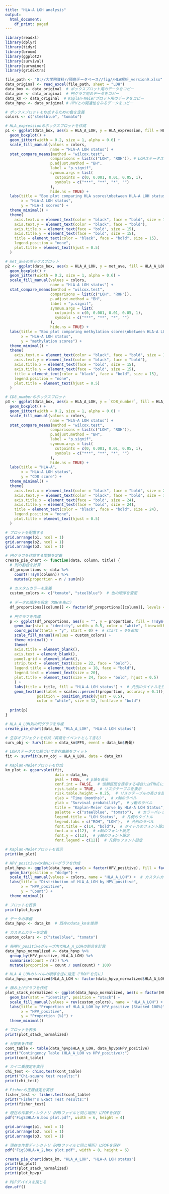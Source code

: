 ---
title: "HLA-A LOH analysis"
output:
  html_document:
    df_print: paged
---

```{r load package}
library(readxl)
library(dplyr)
library(tidyr)
library(broom)
library(ggplot2)
library(survival) 
library(survminer)
library(gridExtra)
```

```{r read data}
file_path <- "D://大学院資料//頸癌データベース//fig//HLA解析_version9.xlsx"
data_original <- read_excel(file_path, sheet = "LOH")
data_box <- data_original  # ボックスプロット用のデータをコピー
data_pie <- data_original  # 円グラフ用のデータをコピー
data_km <- data_original  # Kaplan-Meierプロット用のデータをコピー
data_hpvp <- data_original # HPVとの関連性をみるデータをコピー
```

```{r box plot, fig.height=6, dpi=600}
# ボックスプロットを作成するための色を定義
colors <- c("steelblue", "tomato")

# HLA_expressionのボックスプロットを作成
p1 <- ggplot(data_box, aes(x = HLA_A_LOH, y = HLA_expression, fill = HLA_A_LOH)) +
  geom_boxplot() +
  geom_jitter(width = 0.2, size = 1, alpha = 0.6) +
  scale_fill_manual(values = colors,
                    name = "HLA-A LOH status") +
  stat_compare_means(method = "wilcox.test",
                    comparisons = list(c("LOH", "ROH")), # LOHステータスの群を比較
                    p.adjust.method = "BH",
                    label = "p.signif",
                    symnum.args = list(
                      cutpoints = c(0, 0.001, 0.01, 0.05, 1),
                      symbols = c("***", "**", "*", "")
                    ),
                    hide.ns = TRUE) +
  labs(title = "Box plot comparing HLA scores\nbetween HLA-A LOH status",
       x = "HLA-A LOH status",
       y = "HLA-I scores") +
  theme_minimal() +
  theme(
    axis.text.x = element_text(color = "black", face = "bold", size = 15),
    axis.text.y = element_text(color = "black", face = "bold"),
    axis.title.x = element_text(face = "bold", size = 15), 
    axis.title.y = element_text(face = "bold", size = 15),
    title = element_text(color = "black", face = "bold", size = 15),
    legend.position = "none",
    plot.title = element_text(hjust = 0.5)
  )

# met_aveのボックスプロット
p2 <- ggplot(data_box, aes(x = HLA_A_LOH, y = met_ave, fill = HLA_A_LOH)) +
  geom_boxplot() +
  geom_jitter(width = 0.2, size = 1, alpha = 0.6) +
  scale_fill_manual(values = colors,
                    name = "HLA-A LOH status") +
  stat_compare_means(method = "wilcox.test",
                    comparisons = list(c("LOH", "ROH")),
                    p.adjust.method = "BH",
                    label = "p.signif",
                    symnum.args = list(
                      cutpoints = c(0, 0.001, 0.01, 0.05, 1),
                      symbols = c("***", "**", "*", "")
                    ),
                    hide.ns = TRUE) +
  labs(title = "Box plot comparing methylation scores\nbetween HLA-A LOH status",
       x = "HLA-A LOH status",
       y = "methylation scores") +
  theme_minimal() +
  theme(
    axis.text.x = element_text(color = "black", face = "bold", size = 15),
    axis.text.y = element_text(color = "black", face = "bold"),
    axis.title.x = element_text(face = "bold", size = 15), 
    axis.title.y = element_text(face = "bold", size = 15),
    title = element_text(color = "black", face = "bold", size = 15),
    legend.position = "none",
    plot.title = element_text(hjust = 0.5)
  )

# CD8_numberのボックスプロット
p3 <- ggplot(data_box, aes(x = HLA_A_LOH, y = `CD8_number`, fill = HLA_A_LOH)) +
  geom_boxplot() +
  geom_jitter(width = 0.2, size = 1, alpha = 0.6) +
  scale_fill_manual(values = colors,
                    name = "HLA-A LOH status") +
  stat_compare_means(method = "wilcox.test",
                    comparisons = list(c("LOH", "ROH")),
                    p.adjust.method = "BH",
                    label = "p.signif",
                    symnum.args = list(
                      cutpoints = c(0, 0.001, 0.01, 0.05, 1),
                      symbols = c("***", "**", "*", "")
                    ),
                    hide.ns = TRUE) +
  labs(title = "HLA-A",
       x = "HLA-A LOH status",
       y = "CD8 score") +
  theme_minimal() +
  theme(
    axis.text.x = element_text(color = "black", face = "bold", size = 24),
    axis.text.y = element_text(color = "black", face = "bold", size = 10),  
    axis.title.x = element_text(face = "bold", size = 24), 
    axis.title.y = element_text(face = "bold", size = 24),  
    title = element_text(color = "black", face = "bold", size = 24),
    legend.position = "none",
    plot.title = element_text(hjust = 0.5)
  )
```

```{r box plot print , fig.height=4, dpi=600}
# プロットを配置する
grid.arrange(p1, ncol = 1)
grid.arrange(p2, ncol = 1)
grid.arrange(p3, ncol = 1)
```


```{r pie chart, fig.height=6, dpi=600}
# 円グラフを作成する関数を定義
create_pie_chart <- function(data, column, title) {
  # 列の割合を計算
  df_proportions <- data %>%
    count(!!sym(column)) %>%
    mutate(proportion = n / sum(n))
  
  # カスタムカラーを定義
  custom_colors <- c("tomato", "steelblue")  # 色の順序を変更
  
  # データの順序を設定（ROHを先に）
  df_proportions[[column]] <- factor(df_proportions[[column]], levels = c("ROH", "LOH"))
  
  # 円グラフを作成
  p <- ggplot(df_proportions, aes(x = "", y = proportion, fill = !!sym(column))) +
    geom_bar(stat = "identity", width = 0.5, color = "white", linewidth = 1) +
    coord_polar(theta = "y", start = 0) +  # start = 0を追加
    scale_fill_manual(values = custom_colors) +
    theme_minimal() +
    theme(
    axis.title = element_blank(),
    axis.text = element_blank(),
    panel.grid = element_blank(),
    strip.text = element_text(size = 22, face = "bold"),
    legend.title = element_text(size = 18, face = "bold"),
    legend.text = element_text(size = 20),
    plot.title = element_text(size = 24, face = "bold", hjust = 0.5)
    ) +
    labs(title = title, fill = "HLA-A LOH status") +  # 凡例のタイトルを日本語に
    geom_text(aes(label = scales::percent(proportion, accuracy = 0.1)),
              position = position_stack(vjust = 0.5),
              color = "white", size = 12, fontface = "bold")
  
  print(p)
}

# HLA_A_LOH列の円グラフを作成
create_pie_chart(data_km, "HLA_A_LOH", "HLA-A LOH status")
```

```{r Kaplan-Meier}
# 生存オブジェクトを作成（再発をイベントとして含む）
surv_obj <- Surv(time = data_km$PFS, event = data_km$再発)

# LOHステータスに基づいて生存曲線をフィット
fit <- survfit(surv_obj ~ HLA_A_LOH, data = data_km)

# Kaplan-Meierプロットを作成
km_plot <- ggsurvplot(fit,
                      data = data_km,
                      pval = TRUE,  # p値を表示
                      conf.int = FALSE,  # 信頼区間を表示する場合にはTRUEに変更を
                      risk.table = TRUE,  # リスクテーブルを表示
                      risk.table.height = 0.25,  # リスクテーブルの高さを設定
                      xlab = "Time (months)",  # x軸のラベル
                      ylab = "Survival probability",  # y軸のラベル
                      title = "Kaplan-Meier Curve by HLA-A LOH Status",  # タイトル
                      palette = c("steelblue", "tomato"),  # カラーパレット
                      legend.title = "LOH Status",  # 凡例のタイトル
                      legend.labs = c("ROH", "LOH"),  # 凡例のラベル
                      font.title = c(14, "bold"),  # タイトルのフォント設定
                      font.x = c(12),  # x軸のフォント設定
                      font.y = c(12),  # y軸のフォント設定
                      font.legend = c(12))  # 凡例のフォント設定
```

```{r Kaplan-Meier print, fig.height=8, fig.width=8, dpi=600}
# Kaplan-Meierプロットを表示
print(km_plot)
```


```{r HPV, fig.width=7, fig.height=5, dpi=600}
# HPV_positiveのx軸にバーグラフを作成
plot_hpvp <- ggplot(data_hpvp, aes(x = factor(HPV_positive), fill = factor(HLA_A_LOH))) +
  geom_bar(position = "dodge") +
  scale_fill_manual(values = colors, name = "HLA_A_LOH") +  # カスタムカラーを適用
  labs(title = "Distribution of HLA_A_LOH by HPV_positive", 
       x = "HPV_positive", 
       y = "Count") + 
  theme_minimal()

# プロットを表示
print(plot_hpvp)
```
```{r bar plot}
# データの準備
data_hpvp <- data_km  # 既存のdata_kmを使用

# カスタムカラーを定義
custom_colors <- c("steelblue", "tomato")

# 各HPV_positiveグループ内でHLA_A_LOHの割合を計算
data_hpvp_normalized <- data_hpvp %>%
  group_by(HPV_positive, HLA_A_LOH) %>%
  summarise(count = n()) %>%
  mutate(proportion = count / sum(count) * 100)

# HLA_A_LOHのレベルの順序を逆に指定（"ROH"を先に）
data_hpvp_normalized$HLA_A_LOH <- factor(data_hpvp_normalized$HLA_A_LOH, levels = c("ROH", "LOH"))

# 積み上げグラフを作成
plot_stack_normalized <- ggplot(data_hpvp_normalized, aes(x = factor(HPV_positive), y = proportion, fill = HLA_A_LOH)) +
  geom_bar(stat = "identity", position = "stack") +
  scale_fill_manual(values = rev(custom_colors), name = "HLA_A_LOH") +  # カラーも逆順に
  labs(title = "Proportion of HLA_A_LOH by HPV_positive (Stacked 100%)", 
       x = "HPV_positive", 
       y = "Proportion (%)") + 
  theme_minimal()

# プロットを表示
print(plot_stack_normalized)
```



```{r test}
# 分割表を作成
cont_table <- table(data_hpvp$HLA_A_LOH, data_hpvp$HPV_positive)
print("Contingency Table (HLA_A_LOH vs HPV_positive):")
print(cont_table)

# カイ二乗検定を実行
chi_test <- chisq.test(cont_table)
print("Chi-square test results:")
print(chi_test)

# Fisherの正確検定を実行
fisher_test <- fisher.test(cont_table)
print("Fisher's Exact Test results:")
print(fisher_test)
```

```{r}
# 現在の作業ディレクトリ（RMDファイルと同じ場所）にPDFを保存
pdf("FigS3HLA-A,box plot.pdf", width = 6, height = 4)

grid.arrange(p1, ncol = 1)
grid.arrange(p2, ncol = 1)
grid.arrange(p3, ncol = 1)
```


```{r}
# 現在の作業ディレクトリ（RMDファイルと同じ場所）にPDFを保存
pdf("FigS3HLA-A_2,box plot.pdf", width = 8, height = 6)

create_pie_chart(data_km, "HLA_A_LOH", "HLA-A LOH status")
print(km_plot)
print(plot_stack_normalized)
print(plot_hpvp)

# PDFデバイスを閉じる
dev.off()
```
